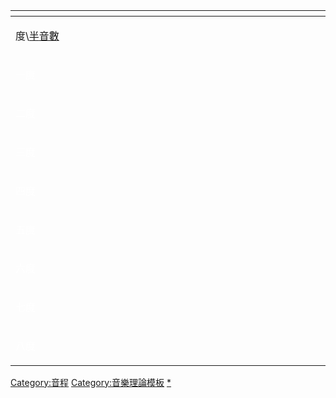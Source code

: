 {| class="navbox collapsible autocollapse" 
|-
! colspan="16"  style="font-size:15px" | {{tnavbar-collapsible|[[音程]]列表|音程}}
|-
| width=5% bgcolor=#ffffff style="border:0px solid #ffffff" |度\[[半音|半]][[音數]]
| bgcolor=#43cfed style="border:1px solid #EEE; color: #fff" |0
| bgcolor=#43cfed style="border:1px solid #EEE; color: #fff" |1
| bgcolor=#43cfed style="border:1px solid #EEE; color: #fff" |2
| bgcolor=#43cfed style="border:1px solid #EEE; color: #fff" |3
| bgcolor=#43cfed style="border:1px solid #EEE; color: #fff" |4
| bgcolor=#43cfed style="border:1px solid #EEE; color: #fff" |5
| bgcolor=#43cfed style="border:1px solid #EEE; color: #fff" |6
| bgcolor=#43cfed style="border:1px solid #EEE; color: #fff" |7
| bgcolor=#43cfed style="border:1px solid #EEE; color: #fff" |8
| bgcolor=#43cfed style="border:1px solid #EEE; color: #fff" |9
| bgcolor=#43cfed style="border:1px solid #EEE; color: #fff" |10
| bgcolor=#43cfed style="border:1px solid #EEE; color: #fff" |11
| bgcolor=#43cfed style="border:1px solid #EEE; color: #fff" |12
| bgcolor=#43cfed style="border:1px solid #EEE; color: #fff" |13
| bgcolor=#43cfed style="border:1px solid #EEE; color: #fff" |14
|-
| width=5% bgcolor=#ecb556 style="border:0px solid #EEE; color: #fff" |一度
| bgcolor=#5de18e style="border:1px solid #FFFFFF" |[[純一度|-{zh-cn:纯;zh-tw:完全}-]]
| bgcolor=#5de18e style="border:1px solid #FFFFFF" |[[增一度|增]]
| 倍增
| colspan=12 |&nbsp;
|-
| width=5% bgcolor=#ecb556 style="border:0px solid #EEE; color: #fff" |二度
| bgcolor=#5de18e style="border:1px solid #FFFFFF" |[[減二度|減]]
| bgcolor=#5de18e style="border:1px solid #FFFFFF" |[[小二度|小]]
| bgcolor=#5de18e style="border:1px solid #FFFFFF" |[[大二度|大]]
| bgcolor=#5de18e style="border:1px solid #FFFFFF" |[[增二度|增]]
| 倍增
| colspan=10 |&nbsp;
|-
| width=5% bgcolor=#ecb556 style="border:0px solid #EEE; color: #fff" |三度
|
| 倍減
| bgcolor=#5de18e style="border:1px solid #FFFFFF" |[[減三度|減]]
| bgcolor=#5de18e style="border:1px solid #FFFFFF" |[[小三度|小]]
| bgcolor=#5de18e style="border:1px solid #FFFFFF" |[[大三度|大]]
| bgcolor=#5de18e style="border:1px solid #FFFFFF" |[[增三度|增]]
| 倍增
| colspan=8 |&nbsp;
|-
| width=5% bgcolor=#ecb556 style="border:0px solid #EEE; color: #fff" |四度
| colspan=3 |&nbsp;
| 倍減
| bgcolor=#5de18e style="border:1px solid #FFFFFF" |[[減四度|減]]
| bgcolor=#5de18e style="border:1px solid #FFFFFF" |[[純四度|-{zh-cn:纯;zh-tw:完全}-]]
| bgcolor=#5de18e style="border:1px solid #FFFFFF" |[[增四度|增]]
| 倍增
| colspan=7 |&nbsp;
|-
| width=5% bgcolor=#ecb556 style="border:0px solid #EEE; color: #fff" |五度
| colspan=5 |&nbsp;
| 倍減
| bgcolor=#5de18e style="border:1px solid #FFFFFF" |[[減五度|減]]
| bgcolor=#5de18e style="border:1px solid #FFFFFF" |[[纯五度|-{zh-cn:纯;zh-tw:完全}-]]
| bgcolor=#5de18e style="border:1px solid #FFFFFF" |[[增五度|增]]
| 倍增
| colspan=5 |&nbsp;
|-
| width=5% bgcolor=#ecb556 style="border:0px solid #EEE; color: #fff" |六度
| colspan=6 |&nbsp;
| 倍減
| bgcolor=#5de18e style="border:1px solid #FFFFFF" |[[減六度|減]]
| bgcolor=#5de18e style="border:1px solid #FFFFFF" |[[小六度|小]]
| bgcolor=#5de18e style="border:1px solid #FFFFFF" |[[大六度|大]]
| bgcolor=#5de18e style="border:1px solid #FFFFFF" |[[增六度|增]]
| 倍增
| colspan=3 |&nbsp;
|-
| width=5% bgcolor=#ecb556 style="border:0px solid #EEE; color: #fff" |七度
| colspan=8 |&nbsp;
| 倍減
| bgcolor=#5de18e style="border:1px solid #FFFFFF" |[[減七度|減]]
| bgcolor=#5de18e style="border:1px solid #FFFFFF" |[[小七度|小]]
| bgcolor=#5de18e style="border:1px solid #FFFFFF" |[[大七度|大]]
| bgcolor=#5de18e style="border:1px solid #FFFFFF" |[[增七度|增]]
| 倍增
|
|-
| width=5% bgcolor=#ecb556 style="border:0px solid #EEE; color: #fff" |八度
| colspan=10 |&nbsp;
| 倍減
| bgcolor=#5de18e style="border:1px solid #FFFFFF" |[[減八度|減]]
| bgcolor=#5de18e style="border:1px solid #FFFFFF" |[[純八度|-{zh-cn:纯;zh-tw:完全}-]]
| bgcolor=#5de18e style="border:1px solid #FFFFFF" |[[增八度|增]]
| 倍增
|}
<includeonly>[[Category:音程]]</includeonly>
<noinclude>
[[Category:音樂理論模板]]
<includeonly>[[Category:音程|*]]</includeonly>
</noinclude>